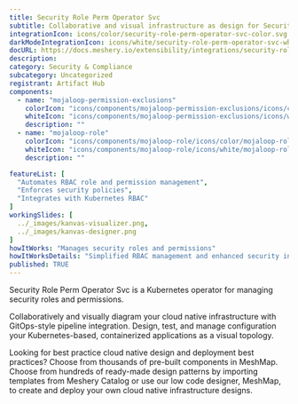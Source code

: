```yaml
---
title: Security Role Perm Operator Svc
subtitle: Collaborative and visual infrastructure as design for Security Role Perm Operator Svc
integrationIcon: icons/color/security-role-perm-operator-svc-color.svg
darkModeIntegrationIcon: icons/white/security-role-perm-operator-svc-white.svg
docURL: https://docs.meshery.io/extensibility/integrations/security-role-perm-operator-svc
description: 
category: Security & Compliance
subcategory: Uncategorized
registrant: Artifact Hub
components:
  - name: "mojaloop-permission-exclusions"
    colorIcon: "icons/components/mojaloop-permission-exclusions/icons/color/mojaloop-permission-exclusions-color.svg"
    whiteIcon: "icons/components/mojaloop-permission-exclusions/icons/white/mojaloop-permission-exclusions-white.svg"
    description: ""
  - name: "mojaloop-role"
    colorIcon: "icons/components/mojaloop-role/icons/color/mojaloop-role-color.svg"
    whiteIcon: "icons/components/mojaloop-role/icons/white/mojaloop-role-white.svg"
    description: ""

featureList: [
  "Automates RBAC role and permission management",
  "Enforces security policies",
  "Integrates with Kubernetes RBAC"
]
workingSlides: [
  ../_images/kanvas-visualizer.png,
  ../_images/kanvas-designer.png
]
howItWorks: "Manages security roles and permissions"
howItWorksDetails: "Simplified RBAC management and enhanced security in Kubernetes"
published: TRUE
---
```

<p>
Security Role Perm Operator Svc is a Kubernetes operator for managing security roles and permissions.
</p>
<p>
    Collaboratively and visually diagram your cloud native infrastructure with GitOps-style pipeline integration. Design, test, and manage configuration your Kubernetes-based, containerized applications as a visual topology.
</p>
<p>
    Looking for best practice cloud native design and deployment best practices? Choose from thousands of pre-built components in MeshMap. Choose from hundreds of ready-made design patterns by importing templates from Meshery Catalog or use our low code designer, MeshMap, to create and deploy your own cloud native infrastructure designs.
</p>
